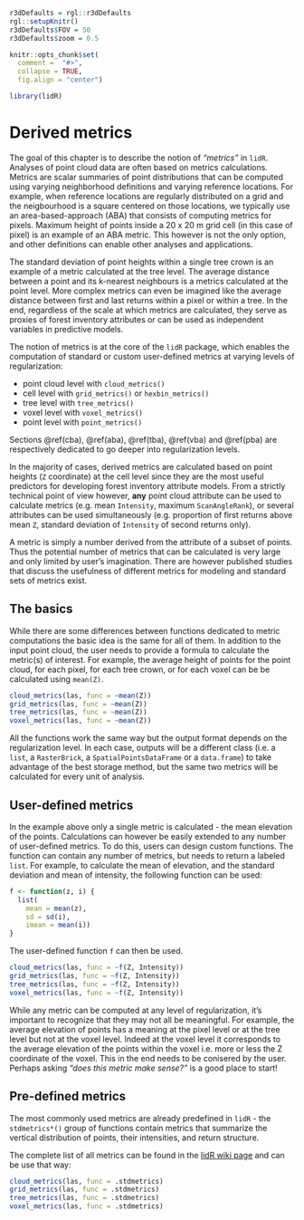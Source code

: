 ```r
r3dDefaults = rgl::r3dDefaults
rgl::setupKnitr()
r3dDefaults$FOV = 50
r3dDefaults$zoom = 0.5

knitr::opts_chunk$set(
  comment =  "#>", 
  collapse = TRUE,
  fig.align = "center")

library(lidR)
```


# Derived metrics {#metrics}

The goal of this chapter is to describe the notion of _"metrics"_ in `lidR`. Analyses of point cloud data are often based on metrics calculations. Metrics are scalar summaries of point distributions that can be computed using varying neighborhood definitions and varying reference locations. For example, when reference locations are regularly distributed on a grid and the neigbourhood is a square centered on those locations, we typically use an area-based-approach (ABA) that consists of computing metrics for pixels. Maximum height of points inside a 20 x 20 m grid cell (in this case of pixel) is an example of an ABA metric. This however is not the only option, and other definitions can enable other analyses and applications.

The standard deviation of point heights within a single tree crown is an example of a metric calculated at the tree level. The average distance between a point and its k-nearest neighbours is a metrics calculated at the point level. More complex metrics can even be imagined like the average distance between first and last returns within a pixel or within a tree. In the end, regardless of the scale at which metrics are calculated, they serve as proxies of forest inventory attributes or can be used as independent variables in predictive models.

The notion of metrics is at the core of the `lidR` package, which enables the computation of standard or custom user-defined metrics at varying levels of regularization:

- point cloud level with `cloud_metrics()`
- cell level with `grid_metrics()` or `hexbin_metrics()`
- tree level with `tree_metrics()`
- voxel level with `voxel_metrics()`
- point level with `point_metrics()`

Sections \@ref(cba), \@ref(aba), \@ref(tba), \@ref(vba) and \@ref(pba) are respectively dedicated to go deeper into regularization levels.
 
In the majority of cases, derived metrics are calculated based on point heights (`Z` coordinate) at the cell level since they are the most useful predictors for developing forest inventory attribute models. From a strictly technical point of view however, **any** point cloud attribute can be used to calculate metrics (e.g. mean `Intensity`, maximum `ScanAngleRank`), or several attributes can be used simultaneously (e.g. proportion of first returns above mean `Z`, standard deviation of `Intensity` of second returns only).

A metric is simply a number derived from the attribute of a subset of points. Thus the potential number of metrics that can be calculated is very large and only limited by user's imagination. There are however published studies that discuss the usefulness of different metrics for modeling and standard sets of metrics exist.

## The basics

While there are some differences between functions dedicated to metric computations the basic idea is the same for all of them. In addition to the input point cloud, the user needs to provide a formula to calculate the metric(s) of interest. For example, the average height of points for the point cloud, for each pixel, for each tree crown, or for each voxel can be be calculated using `mean(Z)`.

```r
cloud_metrics(las, func = ~mean(Z))
grid_metrics(las, func = ~mean(Z))
tree_metrics(las, func = ~mean(Z))
voxel_metrics(las, func = ~mean(Z))
```

All the functions work the same way but the output format depends on the regularization level. In each case, outputs will be a different class (i.e. a `list`, a `RasterBrick`, a `SpatialPointsDataFrame` or a `data.frame`) to take advantage of the best storage method, but the same two metrics will be calculated for every unit of analysis. 

## User-defined metrics

In the example above only a single metric is calculated - the mean elevation of the points. Calculations can however be easily extended to any number of user-defined metrics. To do this, users can design custom functions. The function can contain any number of metrics, but needs to return a labeled `list`. For example, to calculate the mean of elevation, and the standard deviation and mean of intensity, the following function can be used:

```r
f <- function(z, i) {
  list(
    mean = mean(z), 
    sd = sd(i),
    imean = mean(i))
}
```

The user-defined function `f` can then be used.

```r
cloud_metrics(las, func = ~f(Z, Intensity))
grid_metrics(las, func = ~f(Z, Intensity))
tree_metrics(las, func = ~f(Z, Intensity))
voxel_metrics(las, func = ~f(Z, Intensity))
```

While any metric can be computed at any level of regularization, it's important to recognize that they may not all be meaningful. For example, the average elevation of points has a meaning at the pixel level or at the tree level but not at the voxel level. Indeed at the voxel level it corresponds to the average elevation of the points within the voxel i.e. more or less the Z coordinate of the voxel. This in the end needs to be conisered by the user. Perhaps asking _"does this metric make sense?"_ is a good place to start!

## Pre-defined metrics

The most commonly used metrics are already predefined in `lidR` - the `stdmetrics*()` group of functions contain metrics that summarize the vertical distribution of points, their intensities, and return structure. 

The complete list of all metrics can be found in the [lidR wiki page](https://github.com/Jean-Romain/lidR/wiki/stdmetrics) and can be use that way:

```r
cloud_metrics(las, func = .stdmetrics)
grid_metrics(las, func = .stdmetrics)
tree_metrics(las, func = .stdmetrics)
voxel_metrics(las, func = .stdmetrics)
```
